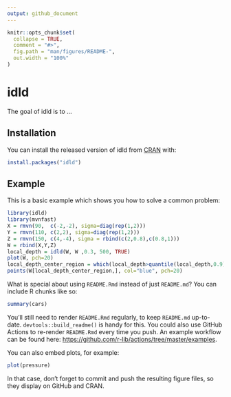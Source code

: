 ```yaml
---
output: github_document
---
```


<!-- README.md is generated from README.Rmd. Please edit that file -->

```r
knitr::opts_chunk$set(
  collapse = TRUE,
  comment = "#>",
  fig.path = "man/figures/README-",
  out.width = "100%"
)
```

# idld

<!-- badges: start -->
<!-- badges: end -->

The goal of idld is to ...

## Installation

You can install the released version of idld from [CRAN](https://CRAN.R-project.org) with:

``` r
install.packages("idld")
```

## Example

This is a basic example which shows you how to solve a common problem:

```r
library(idld)
library(mvnfast)
X = rmvn(90,  c(-2,-2), sigma=diag(rep(1,2)))
Y = rmvn(110, c(2,2), sigma=diag(rep(1,2)))
Z = rmvn(150, c(4,-4), sigma = rbind(c(2,0.8),c(0.8,1)))
W = rbind(X,Y,Z)
local_depth = idld(W, W ,0.3, 500, TRUE)
plot(W, pch=20)
local_depth_center_region = which(local_depth>quantile(local_depth,0.9))
points(W[local_depth_center_region,], col="blue", pch=20)
```

What is special about using `README.Rmd` instead of just `README.md`? You can include R chunks like so:

```r
summary(cars)
```

You'll still need to render `README.Rmd` regularly, to keep `README.md` up-to-date. `devtools::build_readme()` is handy for this. You could also use GitHub Actions to re-render `README.Rmd` every time you push. An example workflow can be found here: <https://github.com/r-lib/actions/tree/master/examples>.

You can also embed plots, for example:

```r
plot(pressure)
```

In that case, don't forget to commit and push the resulting figure files, so they display on GitHub and CRAN.
